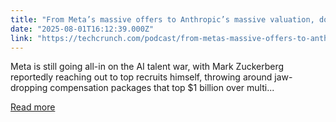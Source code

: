 ```yaml
---
title: "From Meta’s massive offers to Anthropic’s massive valuation, does AI have a ceiling?"
date: "2025-08-01T16:12:39.000Z"
link: "https://techcrunch.com/podcast/from-metas-massive-offers-to-anthropics-massive-valuation-does-ai-have-a-ceiling/"
---
```


Meta is still going all-in on the AI talent war, with Mark Zuckerberg reportedly reaching out to top recruits himself, throwing around jaw-dropping compensation packages that top $1 billion over multi...

[Read more](https://techcrunch.com/podcast/from-metas-massive-offers-to-anthropics-massive-valuation-does-ai-have-a-ceiling/)
